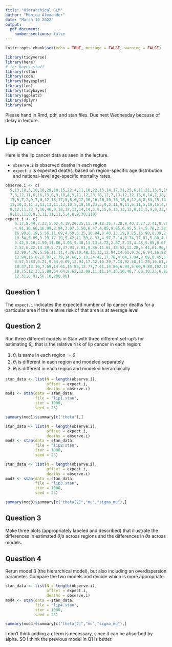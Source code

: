 ```yaml
---
title: "Hierarchical GLM"
author: "Monica Alexander"
date: "March 10 2022"
output: 
  pdf_document:
    number_sections: false
---
```


```r
knitr::opts_chunk$set(echo = TRUE, message = FALSE, warning = FALSE)
```

```r
library(tidyverse)
library(here)
# for bayes stuff
library(rstan)
library(coda)
library(bayesplot) 
library(loo) 
library(tidybayes) 
library(ggplot2)
library(dplyr)
library(arm)

```
Please hand in Rmd, pdf, and stan files. Due next Wednesday because of delay in lecture. 

# Lip cancer

Here is the lip cancer data as seen in the lecture. 

- `observe.i` is observed deaths in each region
- `expect.i` is expected deaths, based on region-specific age distribution and national-level age-specific mortality rates. 

```r
observe.i <- c(
  5,13,18,5,10,18,29,10,15,22,4,11,10,22,13,14,17,21,25,6,11,21,13,5,19,18,14,17,3,10,
  7,3,12,11,6,16,13,6,9,10,4,9,11,12,23,18,12,7,13,12,12,13,6,14,7,18,13,9,6,8,7,6,16,4,6,12,5,5,
  17,5,7,2,9,7,6,12,13,17,5,5,6,12,10,16,10,16,15,18,6,12,6,8,33,15,14,18,25,14,2,73,13,14,6,20,8,
  12,10,3,11,3,11,13,11,13,10,5,18,10,23,5,9,2,11,9,11,6,11,5,19,15,4,8,9,6,4,4,2,12,12,11,9,7,7,
  8,12,11,23,7,16,46,9,18,12,13,14,14,3,9,15,6,13,13,12,8,11,5,9,8,22,9,2,10,6,10,12,9,11,32,5,11,
  9,11,11,0,9,3,11,11,11,5,4,8,9,30,110)
expect.i <- c(
    6.17,8.44,7.23,5.62,4.18,29.35,11.79,12.35,7.28,9.40,3.77,3.41,8.70,9.57,8.18,4.35,
    4.91,10.66,16.99,2.94,3.07,5.50,6.47,4.85,9.85,6.95,5.74,5.70,2.22,3.46,4.40,4.05,5.74,6.36,5.13,
    16.99,6.19,5.56,11.69,4.69,6.25,10.84,8.40,13.19,9.25,16.98,8.39,2.86,9.70,12.12,12.94,9.77,
    10.34,5.09,3.29,17.19,5.42,11.39,8.33,4.97,7.14,6.74,17.01,5.80,4.84,12.00,4.50,4.39,16.35,6.02,
    6.42,5.26,4.59,11.86,4.05,5.48,13.13,8.72,2.87,2.13,4.48,5.85,6.67,6.11,5.78,12.31,10.56,10.23,
    2.52,6.22,14.29,5.71,37.93,7.81,9.86,11.61,18.52,12.28,5.41,61.96,8.55,12.07,4.29,19.42,8.25,
    12.90,4.76,5.56,11.11,4.76,10.48,13.13,12.94,14.61,9.26,6.94,16.82,33.49,20.91,5.32,6.77,8.70,
    12.94,16.07,8.87,7.79,14.60,5.10,24.42,17.78,4.04,7.84,9.89,8.45,5.06,4.49,6.25,9.16,12.37,8.40,
    9.57,5.83,9.21,9.64,9.09,12.94,17.42,10.29,7.14,92.50,14.29,15.61,6.00,8.55,15.22,18.42,5.77,
    18.37,13.16,7.69,14.61,15.85,12.77,7.41,14.86,6.94,5.66,9.88,102.16,7.63,5.13,7.58,8.00,12.82,
    18.75,12.33,5.88,64.64,8.62,12.09,11.11,14.10,10.48,7.00,10.23,6.82,15.71,9.65,8.59,8.33,6.06,
    12.31,8.91,50.10,288.00)

```


## Question 1

The `expect.i` indicates the expected number of lip cancer deaths for a particular area if the relative risk of that area is at average level. 

## Question 2

Run three different models in Stan with three different set-up's for estimating $\theta_i$, that is the relative risk of lip cancer in each region:

1. $\theta_i$ is same in each region $= \theta$ 
2. $\theta_i$ is different in each region and modeled separately 
3. $\theta_i$ is different in each region and modeled hierarchically

```r

stan_data <- list(N = length(observe.i),
                  offset = expect.i,
                  deaths = observe.i)
mod1 <- stan(data = stan_data,
             file = "lip1.stan",
             iter = 1000,
             seed = 23)
```

```r
summary(mod1)$summary[c("theta"),]
```



```r

stan_data <- list(N = length(observe.i),
                  offset = expect.i,
                  deaths = observe.i)
mod2 <- stan(data = stan_data,
             file = "lip2.stan",
             iter = 1000,
             seed = 23)
```


```r

stan_data <- list(N = length(observe.i),
                  offset = expect.i,
                  deaths = observe.i)
mod3 <- stan(data = stan_data,
             file = "lip3.stan",
             iter = 1000,
             seed = 23)
```

```r
summary(mod3)$summary[c("theta[2]","mu","sigma_mu"),]
```

## Question 3

Make three plots (appropriately labeled and described) that illustrate the differences in estimated $\theta_i$'s across regions and the differences in $\theta$s across models. 



## Question 4

Rerun model 3 (the hierarchical model), but also including an overdispersion parameter. Compare the two models and decide which is more appropriate. 

```r

stan_data <- list(N = length(observe.i),
                  offset = expect.i,
                  deaths = observe.i)
mod4 <- stan(data = stan_data,
             file = "lip4.stan",
             iter = 1000,
             seed = 23)
```

```r
summary(mod4)$summary[c("theta[2]","mu","sigma_mu"),]
```

I don't think adding a $\epsilon$ term is necessary, since it can be absorbed by alpha. SO I think the previous model in Q1 is better.
